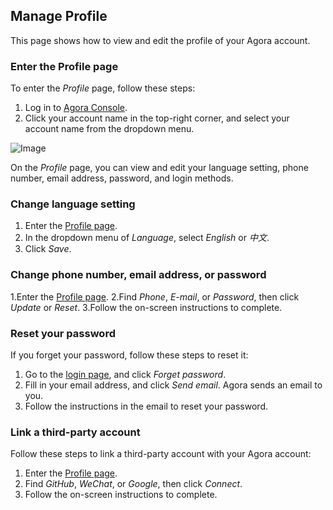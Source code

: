 

## Manage Profile

This page shows how to view and edit the profile of your Agora account.

### Enter the Profile page

To enter the *Profile* page, follow these steps:

1. Log in to [Agora Console](https://console.agora.io/).
2. Click your account name in the top-right corner, and select your account name from the dropdown menu.

![Image](https://web-cdn.agora.io/docs-files/1638267106951)

On the *Profile* page, you can view and edit your language setting, phone number, email address, password, and login methods.

### Change language setting

1. Enter the [Profile page](https://sso2.agora.io/en/profile).
2. In the dropdown menu of *Language*, select *English* or *中文*.
3. Click *Save*.

### Change phone number, email address, or password

1.Enter the [Profile page](https://sso2.agora.io/en/profile).
2.Find *Phone*, *E-mail*, or *Password*, then click *Update* or *Reset*.
3.Follow the on-screen instructions to complete.

### Reset your password

If you forget your password, follow these steps to reset it:

1. Go to the [login page](https://sso.agora.io/login/), and click *Forget password*.
2. Fill in your email address, and click *Send email*. Agora sends an email to you.
3. Follow the instructions in the email to reset your password.

### Link a third-party account

Follow these steps to link a third-party account with your Agora account:

1. Enter the [Profile page](https://sso2.agora.io/en/profile).
2. Find *GitHub*, *WeChat*, or *Google*, then click *Connect*.
3. Follow the on-screen instructions to complete.

